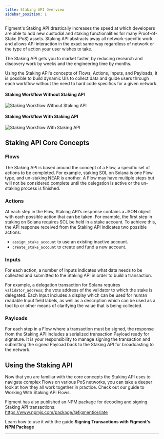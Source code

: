 ```yaml
---
title: Staking API Overview
sidebar_position: 1
---
```




Figment's Staking API drastically increases the speed at which developers are able to add new custodial and staking functionalities for many Proof-of-Stake (PoS) assets. Staking API abstracts away all network-specific work and allows API interaction in the exact same way regardless of network or the type of action your user wishes to take.

The Staking API gets you to market faster, by reducing research and discovery work by weeks and the engineering time by months.

Using the Staking API's concepts of Flows, Actions, Inputs, and Payloads, it is possible to build dynamic UIs to collect data and guide users through each workflow without the need to hard code specifics for a given network.

#### Staking Workflow Without Staking API

<img
  src={img1}
  alt="Staking Workflow Without Staking API"
  className="inline-image"
/>

#### Staking Workflow With Staking API

<img
  src={img2}
  alt="Staking Workflow With Staking API"
  className="inline-image"
/>

## Staking API Core Concepts

### Flows

The Staking API is based around the concept of a Flow, a specific set of actions to be completed. For example, staking SOL on Solana is one Flow type, and un-staking NEAR is another.
A Flow may have multiple steps but will not be considered complete until the delegation is active or the un-staking process is finished.

### Actions

At each step in the Flow, Staking API's response contains a JSON object with each possible action that can be taken. For example, the first step in staking on Solana requires SOL be held in a stake account. To achieve this, the API response received from the Staking API indicates two possible actions:

- `assign_stake_account` to use an existing inactive account.
- `create_stake_account` to create and fund a new account.

### Inputs

For each action, a number of Inputs indicates what data needs to be collected and submitted to the Staking API in order to build a transaction.

For example, a delegation transaction for Solana requires `validator_address`; the vote address of the validator to which the stake is delegated.
Each Input includes a display which can be used for human readable Input field labels, as well as a description which can be used as a tool tip or other means of clarifying the value that is being collected.

### Payloads

For each step in a Flow where a transaction must be signed, the response from the Staking API includes a serialized transaction Payload ready for signature. It is your responsibility to manage signing the transaction and submitting the signed Payload back to the Staking API for broadcasting to the network.

## Using the Staking API

Now that you are familiar with the core concepts the Staking API uses to navigate complex Flows on various PoS networks, you can take a deeper look at how they all work together in practice. Check out our guide to <Link to="/guides/staking-api/working-with-staking-api-flows">Working With Staking API Flows</Link>.

Figment has also published an NPM package for decoding and signing Staking API transactions: https://www.npmjs.com/package/@figmentio/slate

Learn how to use it with the guide <Link to="/guides/staking-api/figment-signing-transactions">**Signing Transactions with Figment's NPM Package**</Link>

---
